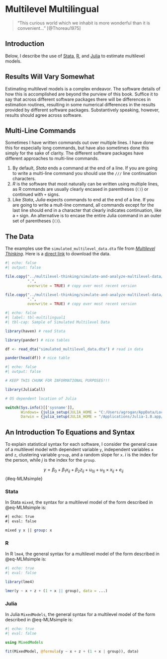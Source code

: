 # Multilevel Multilingual

> "This curious world which we inhabit is more wonderful than it is convenient..." [@Thoreau1975]

## Introduction

Below, I describe the use of [Stata](https://www.stata.com/), [R](https://www.r-project.org/), and [Julia](https://www.julialang.org/) to estimate multilevel models. 

::: {.callout-tip}
## Results Will Vary Somewhat

Estimating multilevel models is a complex endeavor. The software details of how this is accomplished are beyond the purview of this book. Suffice it to say that across different software packages there will be differences in estimation routines, resulting in some numerical differences in the results provided by different software packages. Substantively speaking, however, results should agree across software. 
:::

::: {.callout-tip}
## Multi-Line Commands

Sometimes I have written commands out over multiple lines. I have done this for especially long commands, but have also sometimes done this simply for the sake of clarity. The different software packages have different approaches to multi-line commands.

1. By default, *Stata* ends a command at the end of a line. If you are going to write a multi-line command you should use the `///` line continuation characters.
2. *R* is the software that most naturally can be written using multiple lines, as R commands are usually clearly encased in parentheses (`()`) or continued with `+` signs.
3. Like *Stata*, *Julia* expects commands to end at the end of a line. If you are going to write a mult-line command, all commands except for the last line should end in a character that clearly indicates continuation, like a `+` sign. An alternative is to encase the entire Julia command in an outer set of parentheses (`()`).
:::

## The Data {#sec-data}

The examples use the `simulated_multilevel_data.dta` file from [*Multilevel Thinking*](https://agrogan1.github.io/multilevel-thinking/simulated-multi-country-data.html). Here is a [direct link](https://github.com/agrogan1/multilevel-multilingual/raw/main/simulated_multilevel_data.dta) to download the data.

```r
#| echo: false
#| output: false

file.copy("../multilevel-thinking/simulate-and-analyze-multilevel-data/simulated_multilevel_data.dta", 
          ".",
          overwrite = TRUE) # copy over most recent version

file.copy("../multilevel-thinking/simulate-and-analyze-multilevel-data/simulated_multilevel_longitudinal_data.dta", 
          ".",
          overwrite = TRUE) # copy over most recent version

```

```r
#| echo: false
#| label: tbl-multilingual1
#| tbl-cap: Sample of Simulated Multilevel Data

library(haven) # read Stata

library(pander) # nice tables

df <- read_dta("simulated_multilevel_data.dta") # read in data

pander(head(df)) # nice table

```

```r
#| echo: false
#| output: false

# KEEP THIS CHUNK FOR INFORMATIONAL PURPOSES!!!

library(JuliaCall)

# OS dependent location of Julia

switch(Sys.info()[['sysname']],
       Windows= {julia_setup(JULIA_HOME = "C:/Users/agrogan/AppData/Local/Programs/Julia-1.10.2/bin/")},
       Darwin = {julia_setup(JULIA_HOME = "/Applications/Julia-1.8.app/Contents/Resources/julia/bin")})

```

## An Introduction To Equations and Syntax {#sec-syntax}

To explain statistical syntax for each software, I consider the general case of a multilevel model with dependent variable `y`, independent variables `x` and `z`, clustering variable `group`, and a random slope for `x`. *i* is the index for the person, while *j* is the index for the `group`.

$$y = \beta_0 + \beta_1 x_{ij} + \beta_2 z_{ij} + u_{0j} + u_{1j} \times x_{ij} + e_{ij}$$ {#eq-MLMsimple}

::: {.panel-tabset group="language"}

### Stata

In Stata `mixed`, the syntax for a multilevel model of the form described in @eq-MLMsimple is:

```stata
#| echo: true
#| eval: false

mixed y x || group: x

```

### R

In R `lme4`, the general syntax for a multilevel model of the form described in @eq-MLMsimple is:

```r
#| echo: true
#| eval: false

library(lme4)

lmer(y ~ x + z + (1 + x || group), data = ...)

```

### Julia

In Julia `MixedModels`, the general syntax for a multilevel model of the form described in @eq-MLMsimple is:

```julia
#| echo: true
#| eval: false

using MixedModels

fit(MixedModel, @formula(y ~ x + z + (1 + x | group)), data)

```

:::

